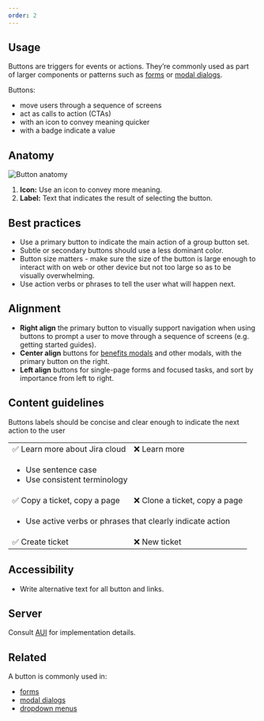 ```yaml
---
order: 2
---
```


## Usage

Buttons are triggers for events or actions. They’re commonly used as part of larger components or patterns such as [forms](/patterns/forms) or [modal dialogs](/components/modal-dialog).

Buttons:

- move users through a sequence of screens
- act as calls to action (CTAs)
- with an icon to convey meaning quicker
- with a badge indicate a value

## Anatomy

![Button anatomy](images/button-anatomy.png)

1. **Icon:** Use an icon to convey more meaning.
2. **Label:** Text that indicates the result of selecting the button.

## Best practices

- Use a primary button to indicate the main action of a group button set.
- Subtle or secondary buttons should use a less dominant color.
- Button size matters - make sure the size of the button is large enough to interact with on web or other device but not too large so as to be visually overwhelming.
- Use action verbs or phrases to tell the user what will happen next.

## Alignment

- **Right align** the primary button to visually support navigation when using buttons to prompt a user to move through a sequence of screens (e.g. getting started guides).
- **Center align** buttons for [benefits modals](/patterns/benefits-modal) and other modals, with the primary button on the right.
- **Left align** buttons for single-page forms and focused tasks, and sort by importance from left to right.

## Content guidelines

Buttons labels should be concise and clear enough to indicate the next action to the user

<table>
  <tbody>
    <tr>
      <td> ✅ Learn more about Jira cloud</td>
      <td> ❌ Learn more</td>
    </tr>
    <td colspan="2">
      <ul>
        <li>Use sentence case</li>
        <li>Use consistent terminology </li>
      </ul>
    </td>
    <tr>
      <td> ✅ Copy a ticket, copy a page </td>
      <td> ❌ Clone a ticket, copy a page </td>
    </tr>
    <tr>
      <td colspan="2">
        <ul>
          <li> Use active verbs or phrases that clearly indicate action </li>
        </ul>
      </td>
    </tr>
    <tr>
      <td> ✅ Create ticket </td>
      <td> ❌ New ticket </td>
    </tr>
  </tbody>
</table>

## Accessibility

- Write alternative text for all button and links.

## Server

Consult [AUI](https://docs.atlassian.com/aui/) for implementation details.

## Related

A button is commonly used in:

- [forms](/patterns/forms)
- [modal dialogs](/components/modal-dialog)
- [dropdown menus](/components/dropdown-menu)

